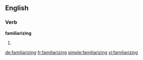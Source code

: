 ==English==

===Verb===
'''familiarizing'''

# {{present participle of|familiarize}}

[[de:familiarizing]]
[[fr:familiarizing]]
[[simple:familiarizing]]
[[vi:familiarizing]]